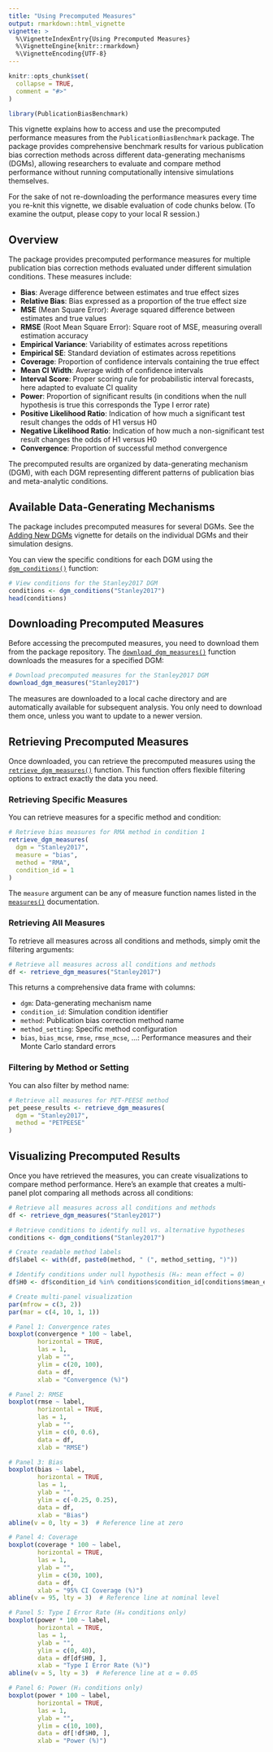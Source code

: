 ```yaml
---
title: "Using Precomputed Measures"
output: rmarkdown::html_vignette
vignette: >
  %\VignetteIndexEntry{Using Precomputed Measures}
  %\VignetteEngine{knitr::rmarkdown}
  %\VignetteEncoding{UTF-8}
---
```


```r
knitr::opts_chunk$set(
  collapse = TRUE,
  comment = "#>"
)
```

```r
library(PublicationBiasBenchmark)
```

This vignette explains how to access and use the precomputed performance measures from the `PublicationBiasBenchmark` package. 
The package provides comprehensive benchmark results for various publication bias correction methods across different data-generating mechanisms (DGMs), 
allowing researchers to evaluate and compare method performance without running computationally intensive simulations themselves.

For the sake of not re-downloading the performance measures every time you re-knit this vignette, we disable evaluation of code chunks below. 
(To examine the output, please copy to your local R session.)

## Overview

The package provides precomputed performance measures for multiple publication bias correction methods evaluated under different simulation conditions. These measures include:

- **Bias**: Average difference between estimates and true effect sizes
- **Relative Bias**: Bias expressed as a proportion of the true effect size
- **MSE** (Mean Square Error): Average squared difference between estimates and true values
- **RMSE** (Root Mean Square Error): Square root of MSE, measuring overall estimation accuracy
- **Empirical Variance**: Variability of estimates across repetitions
- **Empirical SE**: Standard deviation of estimates across repetitions
- **Coverage**: Proportion of confidence intervals containing the true effect
- **Mean CI Width**: Average width of confidence intervals
- **Interval Score**: Proper scoring rule for probabilistic interval forecasts, here adapted to evaluate CI quality
- **Power**: Proportion of significant results (in conditions when the null hypothesis is true this corresponds the Type I error rate)
- **Positive Likelihood Ratio**: Indication of how much a significant test result changes the odds of H1 versus H0
- **Negative Likelihood Ratio**: Indication of how much a non-significant test result changes the odds of H1 versus H0
- **Convergence**: Proportion of successful method convergence

The precomputed results are organized by data-generating mechanism (DGM), with each DGM representing different patterns of publication bias and meta-analytic conditions.

## Available Data-Generating Mechanisms

The package includes precomputed measures for several DGMs. See the [Adding New DGMs](Adding_New_DGMs.html) vignette for details on the individual DGMs and their simulation designs.

You can view the specific conditions for each DGM using the [`dgm_conditions()`](../reference/dgm_conditions.html) function:

```r
# View conditions for the Stanley2017 DGM
conditions <- dgm_conditions("Stanley2017")
head(conditions)
```

## Downloading Precomputed Measures

Before accessing the precomputed measures, you need to download them from the package repository. The [`download_dgm_measures()`](../reference/download_dgm.html) function downloads the measures for a specified DGM:

```r
# Download precomputed measures for the Stanley2017 DGM
download_dgm_measures("Stanley2017")
```

The measures are downloaded to a local cache directory and are automatically available for subsequent analysis. You only need to download them once, unless you want to update to a newer version.

## Retrieving Precomputed Measures

Once downloaded, you can retrieve the precomputed measures using the [`retrieve_dgm_measures()`](../reference/retrieve_dgm_measures.html) function. This function offers flexible filtering options to extract exactly the data you need.

### Retrieving Specific Measures

You can retrieve measures for a specific method and condition:

```r
# Retrieve bias measures for RMA method in condition 1
retrieve_dgm_measures(
  dgm = "Stanley2017",
  measure = "bias",
  method = "RMA",
  condition_id = 1
)   
```

The `measure` argument can be any of measure function names listed in the [`measures()`](../reference/measures.html) documentation.

### Retrieving All Measures

To retrieve all measures across all conditions and methods, simply omit the filtering arguments:

```r
# Retrieve all measures across all conditions and methods
df <- retrieve_dgm_measures("Stanley2017")
```

This returns a comprehensive data frame with columns:

- `dgm`: Data-generating mechanism name
- `condition_id`: Simulation condition identifier
- `method`: Publication bias correction method name
- `method_setting`: Specific method configuration
- `bias`, `bias_mcse`, `rmse`, `rmse_mcse`, ...: Performance measures and their Monte Carlo standard errors

### Filtering by Method or Setting

You can also filter by method name:

```r
# Retrieve all measures for PET-PEESE method
pet_peese_results <- retrieve_dgm_measures(
  dgm = "Stanley2017",
  method = "PETPEESE"
)
```

## Visualizing Precomputed Results

Once you have retrieved the measures, you can create visualizations to compare method performance. Here's an example that creates a multi-panel plot comparing all methods across all conditions:

```r
# Retrieve all measures across all conditions and methods
df <- retrieve_dgm_measures("Stanley2017")

# Retrieve conditions to identify null vs. alternative hypotheses
conditions <- dgm_conditions("Stanley2017")

# Create readable method labels
df$label <- with(df, paste0(method, " (", method_setting, ")"))

# Identify conditions under null hypothesis (H₀: mean effect = 0)
df$H0 <- df$condition_id %in% conditions$condition_id[conditions$mean_effect == 0]

# Create multi-panel visualization
par(mfrow = c(3, 2))
par(mar = c(4, 10, 1, 1))

# Panel 1: Convergence rates
boxplot(convergence * 100 ~ label, 
        horizontal = TRUE, 
        las = 1, 
        ylab = "", 
        ylim = c(20, 100), 
        data = df, 
        xlab = "Convergence (%)")

# Panel 2: RMSE
boxplot(rmse ~ label, 
        horizontal = TRUE, 
        las = 1, 
        ylab = "", 
        ylim = c(0, 0.6), 
        data = df, 
        xlab = "RMSE")

# Panel 3: Bias
boxplot(bias ~ label, 
        horizontal = TRUE, 
        las = 1, 
        ylab = "", 
        ylim = c(-0.25, 0.25), 
        data = df, 
        xlab = "Bias")
abline(v = 0, lty = 3)  # Reference line at zero

# Panel 4: Coverage
boxplot(coverage * 100 ~ label, 
        horizontal = TRUE, 
        las = 1, 
        ylab = "", 
        ylim = c(30, 100), 
        data = df, 
        xlab = "95% CI Coverage (%)")
abline(v = 95, lty = 3)  # Reference line at nominal level

# Panel 5: Type I Error Rate (H₀ conditions only)
boxplot(power * 100 ~ label, 
        horizontal = TRUE, 
        las = 1, 
        ylab = "", 
        ylim = c(0, 40), 
        data = df[df$H0, ], 
        xlab = "Type I Error Rate (%)")
abline(v = 5, lty = 3)  # Reference line at α = 0.05

# Panel 6: Power (H₁ conditions only)
boxplot(power * 100 ~ label, 
        horizontal = TRUE, 
        las = 1, 
        ylab = "", 
        ylim = c(10, 100), 
        data = df[!df$H0, ], 
        xlab = "Power (%)")
```
